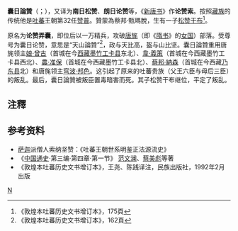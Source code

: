 '''囊日論贊'''（{{bo|z=གནམ་རི་སྲོང་བཙན།|w=gnam-ri slon-rtsan}}；{{bd||570年|629年}}），又译为'''南日松赞'''、'''朗日论赞'''等，《[[新唐书|新唐书]]》作'''论赞索'''。按照[[藏族|藏族]]的传统他是[[吐蕃|吐蕃]]王朝第32任[[赞普|赞普]]。贊蒙為蔡邦·甄瑪脫，生有一子[[松赞干布|松赞干布]]<ref>《敦煌本吐蕃历史文书增订本》，175頁</ref>。

原名为'''论赞弄囊'''，即位后以一万精兵，攻破[[唐旄|唐旄]]（即《[[隋书|隋书]]》的[[女国|女国]]）部落。受尊号为囊日论赞，意思是“天山論贊”<ref>《敦煌本吐蕃历史文书增订本》，162頁</ref>，政与天比高，盔与山比坚。囊日論贊重用唐旄领主[[娘·曾古|娘·曾古]]（首城在今[[西藏|西藏]][[墨竹工卡县|墨竹工卡县]]东北）、[[韋·義策|韋·義策]]（首城在今西藏墨竹工卡县西北）、[[農·准保|農·准保]]（首城在今西藏墨竹工卡县北）、[[蔡邦·納森|蔡邦·納森]]（首城在今西藏[[乃东县|乃东县]]北）和唐旄领主[[穹波·邦色|穹波·邦色]]。这引起了原来的吐蕃贵族（父王六臣与母后三臣）的叛乱。最后，囊日論贊被叛臣置毒暗害而死。其子松赞干布继位，平定了叛乱。

==注釋==
{{reflist}}
==参考资料==
*[[萨迦|萨迦]]派僧人索纳坚赞：《吐蕃王朝世系明鉴正法源流史》
*《[[中国通史|中国通史]]·第三编·第四章·第一节》 [[范文澜|范文澜]]、[[蔡美彪|蔡美彪]]等著
*《敦煌本吐蕃历史文书增订本》，王尧、陈践译注，民族出版社，1992年2月出版

{{start box}}
{{s-before|[[达日宁色|达日宁色]]}}
{{s-title|[[吐蕃国王列表|吐蕃赞普]]|618年－629年}}
{{s-after|[[松贊干布|松贊干布]]}}
{{end box}}
{{吐蕃赞普}}

[[Category:吐蕃赞普|N]]